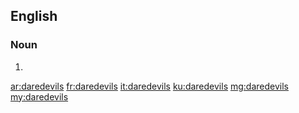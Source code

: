 ==English==

===Noun===
{{head|en|plural}}

# {{plural of|daredevil|lang=en|nocat=1}}

[[ar:daredevils]]
[[fr:daredevils]]
[[it:daredevils]]
[[ku:daredevils]]
[[mg:daredevils]]
[[my:daredevils]]